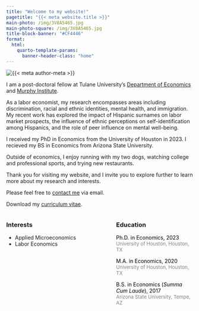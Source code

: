 ```yaml
---
title: "Welcome to my website!"
pagetitle: "{{< meta website.title >}}"
main-photo: /img/3V8A5465.jpg
main-photo-square: /img/3V8A5465.jpg
title-block-banner: "#CF4446"
format:
  html:
    quarto-template-params:
      banner-header-class: "home"
---
```


::: {.grid}

::: {.g-col-12 .g-col-sm-4}

```{=html}
<div class="grid" style="--bs-columns: 5; row-gap: 0;">
  <div class="g-col-1 g-col-sm-0"></div>
  <div class="g-col-3 g-col-sm-5">
    <picture>
      <source media="(max-width: 576px)" srcset="{{< meta main-photo-square >}}">
      <source media="(min-width: 576px)" srcset="{{< meta main-photo >}}">
      <img class="img-fluid" src="{{< meta main-photo >}}" alt="{{< meta author-meta >}}">
    </picture>
  </div>
  <div class="g-col-1 g-col-sm-0"></div>
</div>
```

:::


::: {.g-col-12 .g-col-sm-8}

I am a post-doctoral fellow at Tulane University's [Department of Economics](https://liberalarts.tulane.edu/departments/economics) and [Murphy Institute](https://murphy.tulane.edu/). 

As a labor economist, my research encompasses areas including discrimination, racial and ethnic identities, mental health, and immigration. My recent work has explored the impact of Hispanic surnames on labor market prospects, the influence of ethnic perceptions on self-identification among Hispanics, and the role of peer influence on mental well-being.

I received my PhD in Economics from the University of Houston in 2023. I recieved my BS in Economics from Arizona State University.

Outside of economics, I enjoy running with my two dogs, watching college and professional sports, and trying new restaurants.

Thank you for visiting my website, and I invite you to explore further to learn more about my research and interests.


<i class="fa-solid fa-envelope"></i> Please feel free to [contact me](mailto:hussainhadah@gmail.com) via email.

<i class="fa-solid fa-download"></i> Download my [curriculum vitae](https://hussainhadah.com/cv/cv.pdf).

:::
:::

:::: {.columns}

::: {.column width="45%"}
### Interests

- Applied Microeconomics
- Labor Economics
:::

::: {.column width="10%"}
<!-- empty column to create gap -->
:::

::: {.column width="45%"}
### Education

<i class="fa-solid fa-graduation-cap"></i> <span style="color:black;">Ph.D. in Economics, 2023</span><br><span style="color:gray;font-size:small;">University of Houston, Houston, TX</span>

<i class="fa-solid fa-graduation-cap"></i> <span style="color:black;">M.A. in Economics, 2020</span><br><span style="color:gray;font-size:small;">University of Houston, Houston, TX</span>

<i class="fa-solid fa-graduation-cap"></i> <span style="color:black;">B.S. in Economics (<em>Summa Cum Laude</em>), 2017</span><br><span style="color:gray;font-size:small;">Arizona State University, Tempe, AZ</span>

:::

::::

<!-- # Research

  - [Research In Progress](#research)
  - [Hispanic Discrimination](#sub-topic-1)
  - [Mental Health](#sub-topic-2)

### Research In Progress {#research}

*   Hadah, H.  **Endogenous Hispanic Identity and Ethnic Gaps in the U.S.**
*   Hadah, H., & Maheshri, V.  **Discrimination and the Black-White Arrests Gap.**
*   Hadah, H., & Compta, G.  **Effects of Gun Control Laws on Suicide.**
*   Hadah, H.  **The Effect of Anti-Asian Attitudes on Asian Identity in the U.S.**
*   Button, P., Hadah, H., Schwegman, D., Selman, J., Nguyen-Phuong, T., & Balfe, C.  **Sexual Orientation and Racial Discrimination in Mortgage Lending: An Audit Correspondence Field Experiment.**
    *   Related: See Balfe et al. (2022) for the pilot study.
    *   Note: Experiment planned to go into the field in Jan. 2024.
*   Hadah, H., Button, P., Harris, D., & Lundebjerg, B.  **Parent’s Choice or School’s Choice? Discrimination Against Students in Admission to Private, Charter, and Traditional Public Schools.**

Working Papers
--------------

### Hispanic Discrimination {#sub-topic-1}

*   Hadah, H.  **The Effect of Racial and Ethnic Attitudes on Hispanic Identity in the U.S.**
*   Hadah, H.  **The Impact of Hispanic Last Names and Identity on Labor Market Outcomes.**

### Mental Health {#sub-topic-2}

*   Hadah, H.  **Peer Effects in Adolescent Mental Health.** -->